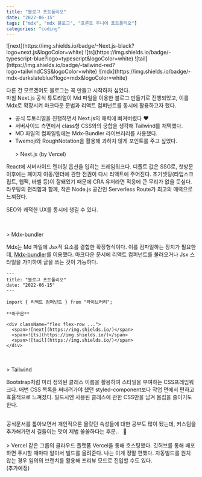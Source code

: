 ```yaml
---
title: "블로그 포트폴리오"
date: "2022-06-15"
tags: ["mdx", "mdx 블로그", "프론트 주니어 포트폴리오"]
categories: "coding"
---
```



<div className="flex flex-row justify-center space-x-1 mb-16">
  <span>
    ![next](https://img.shields.io/badge/-Next.js-black?logo=next.js&logoColor=white)
  </span>
  <span>
    ![ts](https://img.shields.io/badge/-typescript-blue?logo=typescript&logoColor=white)
  </span>
  <span>
    ![tail](https://img.shields.io/badge/-tailwind-red?logo=tailwindCSS&logoColor=white)
  </span>
  <span>
    ![mdx](https://img.shields.io/badge/-mdx-darkslateblue?logo=mdx&logoColor=white)
  </span>
</div>

다른 건 모르겠어도 블로그는 꼭 만들고 시작하자 싶었다.  
마침 Next.js 공식 튜토리얼이 Md 파일을 이용한 블로그 만들기로 진행되었고,
이를 Mdx로 확장시켜 마크다운 문법과 리액트 컴퍼넌트를 동시에 활용하고자 했다.

- 공식 튜토리얼을 진행하면서 Next.js의 매력에 빠져버렸다 ♥️
- 서버사이드 측면에서 class형 CSS와의 궁합을 생각해 Tailwind를 채택했다.
- MD 파일의 컴파일링에는 Mdx-Bundler 라이브러리를 사용했다.
- Twemoji와 RoughNotation을 활용해 과하지 않게 포인트를 주고 싶었다.
  <br />
  <br />> Next.js (by Vercel)

React에 서버사이드 렌더링 옵션을 입히는 프레임워크다.
디폴트 값은 SSG로, 첫방문 이후에는 페이지 이동/렌더에 관한 전권이 다시 리액트에 주어진다.
초기셋팅(타입스크립트, 웹팩, 바벨 등)이 잘돼있기 때문에 CRA 유저라면 적응에 큰 무리가 없을 듯싶다.  
라우팅의 편리함과 함께, 작은 Node.js 공간인 Serverless Route가 최고의 매력으로 느껴졌다.

SEO와 쾌적한 UX를 동시에 챙길 수 있다.

<br />
<br />> Mdx-bundler

Mdx는 Md 파일에 Jsx적 요소를 결합한 확장형식이다.
이를 컴파일하는 장치가 필요한데, [Mdx-bundler](https://www.iamyadav.com/blogs/use-mdx-bundler-with-next-js)를 이용했다.
마크다운 문서에 리액트 컴퍼넌트를 불러오거나
Jsx 스타일을 가미하여 글을 쓰는 것이 가능하다.

```mdx 예시.mdx
---
title: "블로그 포트폴리오"
date: "2022-06-15"
---

import { 리액트 컴퍼넌트 } from "라이브러리";

**아구몬**

<div className="flex flex-row ...">
  <span>![next](https://img.shields.io/)</span>
  <span>![ts](https://img.shields.io/)</span>
  <span>![tail](https://img.shields.io/)</span>
</div>
```

<br />
<br />> Tailwind

Bootstrap처럼 미리 정의된 클래스 이름을 활용하여 스타일을 부여하는 CSS프레임워크다.
매번 CSS 목록을 써내려가야 했던 styled-component보다 작업 면에서 편하고 효율적으로 느껴졌다.
빌드시엔 사용된 클래스에 관한 CSS만을 남겨 몸집을 줄이기도 한다.

<br />
공식문서를 톺아보면서 개인적으론 몰랐던 속성들에 대한 공부도 많이 됐는데, 커스텀을 추가해가면서
길들이는 맛이 제법 쏠쏠하다는 후문..&nbsp;&nbsp; 🙊

<br />
<br />> Vercel 같은 그룹의 클라우드 플랫폼 Vercel을 통해 호스팅했다. 깃허브를 통해
배포하면 푸시할 때마다 알아서 빌드를 올려준다. 나는 이게 정말 편했다. 자동빌드를 원치 않는
경우 임의의 브랜치를 활용해 프리뷰 모드로 진입할 수도 있다.

<br />
(추가예정)
